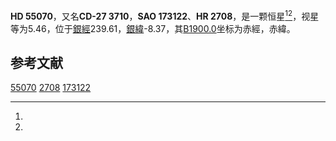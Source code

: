 {{Starbox begin
| name = HD 55070
}}
{{Starbox observe
| epoch = [[J2000.0|J2000.0]]
| constell = {{星座名待查}}<ref name=SIMBAD>{{cite web
 | url=http://simbad.u-strasbg.fr/simbad/sim-id?Ident=HR+2708
 | title=Pulsating variable Star
 | publisher=Centre de Données astronomiques de Strasbourg
 | work=SIMBAD
 | accessdate=2012-07-13
 | archive-date=2016-03-17
 | archive-url=https://web.archive.org/web/20160317133551/http://simbad.u-strasbg.fr/simbad/sim-id?Ident=HR+2708
 | dead-url=no
 }}</ref><ref name=DATA>{{cite web
 | url=http://vizier.u-strasbg.fr/viz-bin/VizieR-5?-out.add=.&-source=5050&-corr=PK=HR&-out.max=9999&HR=2708
 | title=VizieR Detailed Page
 | accessdate=2012-07-13
 | archive-date=2016-03-05
 | archive-url=https://web.archive.org/web/20160305025746/http://vizier.u-strasbg.fr/viz-bin/VizieR-5?-out.add=.&-source=5050&-corr=PK=HR&-out.max=9999&HR=2708
 | dead-url=no
 }}</ref>
| 星官 = 
| ra = {{RA|7|10|19.4}}<ref name=SIMBAD /><ref name=DATA />
| dec = {{DEC|-27|29|29}}<ref name=SIMBAD /><ref name=DATA />
| appmag_v = 5.46<ref name=SIMBAD /><ref name=DATA />
}}
{{Starbox character
| class = G8III<ref name=SIMBAD /><ref name=DATA />
| b-v = 1<ref name=SIMBAD /><ref name=DATA />
| u-b = <ref name=SIMBAD /><ref name=DATA />
| r-i = <ref name=SIMBAD /><ref name=DATA />
| variable = 
}}
{{Starbox astrometry
| radial_v = 
| prop_mo_ra = 15
| parallax = 
| p_error = 
}}
{{Starbox catalog
| names =CD-27 3710，[[SAO星表|SAO]] 173122，[[HD星表|HD]] 55070，[[HR星表|HR]] 2708}}
{{Starbox reference |Simbad=HR+2708}}
{{Starbox end}}

'''HD 55070'''，又名'''CD-27 3710'''，'''SAO 173122'''、'''HR 2708'''，是一颗恒星<ref name=SIMBAD /><ref name=DATA />，视星等为5.46，位于[[銀道座標系|銀經]]239.61，[[銀道座標系|銀緯]]-8.37，其[[B1900.0|B1900.0]]坐标为赤經{{RA|7|6|18.3}}，赤緯{{DEC|-27|-8.37|41}}。

== 参考文献 ==
{{reflist}}

{{star-stub}}

[[Category:HD和HDE天體|55070]]
[[Category:HR天體|2708]]
[[Category:SAO天體|173122]]